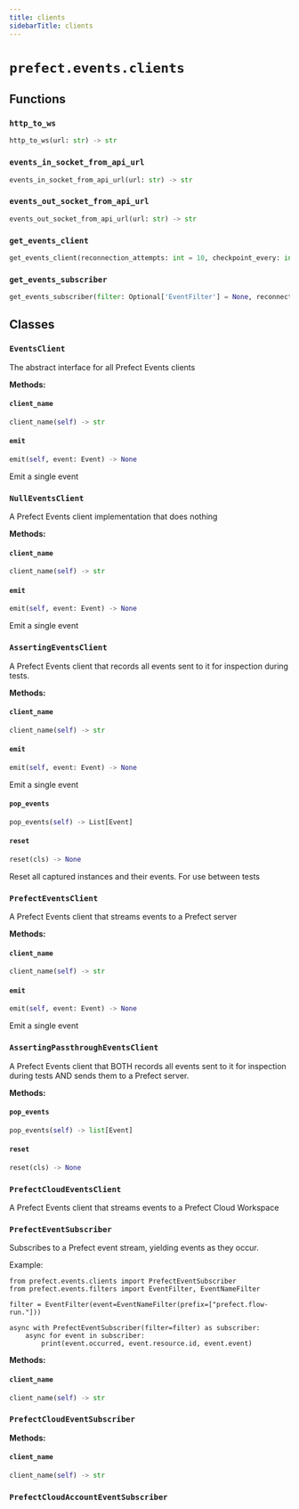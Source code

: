 ```yaml
---
title: clients
sidebarTitle: clients
---
```


# `prefect.events.clients`

## Functions

### `http_to_ws` <sup><a href="https://github.com/PrefectHQ/prefect/blob/main/src/prefect/events/clients.py#L77" target="_blank"><Icon icon="github" style="width: 14px; height: 14px;" /></a></sup>

```python
http_to_ws(url: str) -> str
```

### `events_in_socket_from_api_url` <sup><a href="https://github.com/PrefectHQ/prefect/blob/main/src/prefect/events/clients.py#L81" target="_blank"><Icon icon="github" style="width: 14px; height: 14px;" /></a></sup>

```python
events_in_socket_from_api_url(url: str) -> str
```

### `events_out_socket_from_api_url` <sup><a href="https://github.com/PrefectHQ/prefect/blob/main/src/prefect/events/clients.py#L85" target="_blank"><Icon icon="github" style="width: 14px; height: 14px;" /></a></sup>

```python
events_out_socket_from_api_url(url: str) -> str
```

### `get_events_client` <sup><a href="https://github.com/PrefectHQ/prefect/blob/main/src/prefect/events/clients.py#L89" target="_blank"><Icon icon="github" style="width: 14px; height: 14px;" /></a></sup>

```python
get_events_client(reconnection_attempts: int = 10, checkpoint_every: int = 700) -> 'EventsClient'
```

### `get_events_subscriber` <sup><a href="https://github.com/PrefectHQ/prefect/blob/main/src/prefect/events/clients.py#L120" target="_blank"><Icon icon="github" style="width: 14px; height: 14px;" /></a></sup>

```python
get_events_subscriber(filter: Optional['EventFilter'] = None, reconnection_attempts: int = 10) -> 'PrefectEventSubscriber'
```

## Classes

### `EventsClient` <sup><a href="https://github.com/PrefectHQ/prefect/blob/main/src/prefect/events/clients.py#L150" target="_blank"><Icon icon="github" style="width: 14px; height: 14px;" /></a></sup>


The abstract interface for all Prefect Events clients


**Methods:**

#### `client_name` <sup><a href="https://github.com/PrefectHQ/prefect/blob/main/src/prefect/events/clients.py#L154" target="_blank"><Icon icon="github" style="width: 14px; height: 14px;" /></a></sup>

```python
client_name(self) -> str
```

#### `emit` <sup><a href="https://github.com/PrefectHQ/prefect/blob/main/src/prefect/events/clients.py#L157" target="_blank"><Icon icon="github" style="width: 14px; height: 14px;" /></a></sup>

```python
emit(self, event: Event) -> None
```

Emit a single event


### `NullEventsClient` <sup><a href="https://github.com/PrefectHQ/prefect/blob/main/src/prefect/events/clients.py#L188" target="_blank"><Icon icon="github" style="width: 14px; height: 14px;" /></a></sup>


A Prefect Events client implementation that does nothing


**Methods:**

#### `client_name` <sup><a href="https://github.com/PrefectHQ/prefect/blob/main/src/prefect/events/clients.py#L154" target="_blank"><Icon icon="github" style="width: 14px; height: 14px;" /></a></sup>

```python
client_name(self) -> str
```

#### `emit` <sup><a href="https://github.com/PrefectHQ/prefect/blob/main/src/prefect/events/clients.py#L157" target="_blank"><Icon icon="github" style="width: 14px; height: 14px;" /></a></sup>

```python
emit(self, event: Event) -> None
```

Emit a single event


### `AssertingEventsClient` <sup><a href="https://github.com/PrefectHQ/prefect/blob/main/src/prefect/events/clients.py#L195" target="_blank"><Icon icon="github" style="width: 14px; height: 14px;" /></a></sup>


A Prefect Events client that records all events sent to it for inspection during
tests.


**Methods:**

#### `client_name` <sup><a href="https://github.com/PrefectHQ/prefect/blob/main/src/prefect/events/clients.py#L154" target="_blank"><Icon icon="github" style="width: 14px; height: 14px;" /></a></sup>

```python
client_name(self) -> str
```

#### `emit` <sup><a href="https://github.com/PrefectHQ/prefect/blob/main/src/prefect/events/clients.py#L157" target="_blank"><Icon icon="github" style="width: 14px; height: 14px;" /></a></sup>

```python
emit(self, event: Event) -> None
```

Emit a single event


#### `pop_events` <sup><a href="https://github.com/PrefectHQ/prefect/blob/main/src/prefect/events/clients.py#L219" target="_blank"><Icon icon="github" style="width: 14px; height: 14px;" /></a></sup>

```python
pop_events(self) -> List[Event]
```

#### `reset` <sup><a href="https://github.com/PrefectHQ/prefect/blob/main/src/prefect/events/clients.py#L213" target="_blank"><Icon icon="github" style="width: 14px; height: 14px;" /></a></sup>

```python
reset(cls) -> None
```

Reset all captured instances and their events. For use between
tests


### `PrefectEventsClient` <sup><a href="https://github.com/PrefectHQ/prefect/blob/main/src/prefect/events/clients.py#L247" target="_blank"><Icon icon="github" style="width: 14px; height: 14px;" /></a></sup>


A Prefect Events client that streams events to a Prefect server


**Methods:**

#### `client_name` <sup><a href="https://github.com/PrefectHQ/prefect/blob/main/src/prefect/events/clients.py#L154" target="_blank"><Icon icon="github" style="width: 14px; height: 14px;" /></a></sup>

```python
client_name(self) -> str
```

#### `emit` <sup><a href="https://github.com/PrefectHQ/prefect/blob/main/src/prefect/events/clients.py#L157" target="_blank"><Icon icon="github" style="width: 14px; height: 14px;" /></a></sup>

```python
emit(self, event: Event) -> None
```

Emit a single event


### `AssertingPassthroughEventsClient` <sup><a href="https://github.com/PrefectHQ/prefect/blob/main/src/prefect/events/clients.py#L410" target="_blank"><Icon icon="github" style="width: 14px; height: 14px;" /></a></sup>


A Prefect Events client that BOTH records all events sent to it for inspection
during tests AND sends them to a Prefect server.


**Methods:**

#### `pop_events` <sup><a href="https://github.com/PrefectHQ/prefect/blob/main/src/prefect/events/clients.py#L433" target="_blank"><Icon icon="github" style="width: 14px; height: 14px;" /></a></sup>

```python
pop_events(self) -> list[Event]
```

#### `reset` <sup><a href="https://github.com/PrefectHQ/prefect/blob/main/src/prefect/events/clients.py#L429" target="_blank"><Icon icon="github" style="width: 14px; height: 14px;" /></a></sup>

```python
reset(cls) -> None
```

### `PrefectCloudEventsClient` <sup><a href="https://github.com/PrefectHQ/prefect/blob/main/src/prefect/events/clients.py#L451" target="_blank"><Icon icon="github" style="width: 14px; height: 14px;" /></a></sup>


A Prefect Events client that streams events to a Prefect Cloud Workspace


### `PrefectEventSubscriber` <sup><a href="https://github.com/PrefectHQ/prefect/blob/main/src/prefect/events/clients.py#L486" target="_blank"><Icon icon="github" style="width: 14px; height: 14px;" /></a></sup>


Subscribes to a Prefect event stream, yielding events as they occur.

Example:

    from prefect.events.clients import PrefectEventSubscriber
    from prefect.events.filters import EventFilter, EventNameFilter

    filter = EventFilter(event=EventNameFilter(prefix=["prefect.flow-run."]))

    async with PrefectEventSubscriber(filter=filter) as subscriber:
        async for event in subscriber:
            print(event.occurred, event.resource.id, event.event)


**Methods:**

#### `client_name` <sup><a href="https://github.com/PrefectHQ/prefect/blob/main/src/prefect/events/clients.py#L548" target="_blank"><Icon icon="github" style="width: 14px; height: 14px;" /></a></sup>

```python
client_name(self) -> str
```

### `PrefectCloudEventSubscriber` <sup><a href="https://github.com/PrefectHQ/prefect/blob/main/src/prefect/events/clients.py#L674" target="_blank"><Icon icon="github" style="width: 14px; height: 14px;" /></a></sup>

**Methods:**

#### `client_name` <sup><a href="https://github.com/PrefectHQ/prefect/blob/main/src/prefect/events/clients.py#L548" target="_blank"><Icon icon="github" style="width: 14px; height: 14px;" /></a></sup>

```python
client_name(self) -> str
```

### `PrefectCloudAccountEventSubscriber` <sup><a href="https://github.com/PrefectHQ/prefect/blob/main/src/prefect/events/clients.py#L700" target="_blank"><Icon icon="github" style="width: 14px; height: 14px;" /></a></sup>
